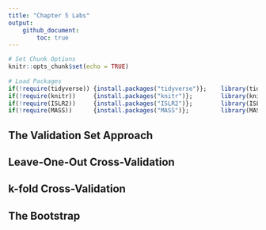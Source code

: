 ```yaml
---
title: "Chapter 5 Labs"
output: 
    github_document: 
        toc: true
---
```


```r
# Set Chunk Options
knitr::opts_chunk$set(echo = TRUE)
 
# Load Packages
if(!require(tidyverse)) {install.packages("tidyverse")};    library(tidyverse)
if(!require(knitr))     {install.packages("knitr")};        library(knitr)
if(!require(ISLR2))     {install.packages("ISLR2")};        library(ISLR2)
if(!require(MASS))      {install.packages("MASS")};         library(MASS)
```

## The Validation Set Approach



## Leave-One-Out Cross-Validation



## k-fold Cross-Validation



## The Bootstrap




